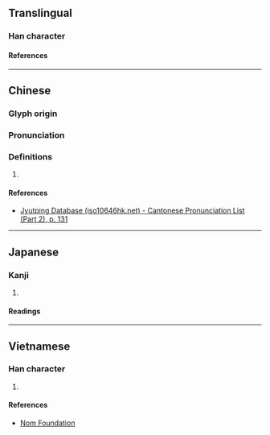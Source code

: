 {{character info}}
==Translingual==

===Han character===
{{Han char|rn=75|rad=木|as=10|sn=14|four=40967|canj=DILR|ids=⿰木唐}}

====References====
{{Han ref|kx=0544.260|dkj=15282|dj=0932.090|hdz=21268.080|uh=69B6}}

----

==Chinese==
{{zh-forms}}

===Glyph origin===
{{Han etym}}

===Pronunciation===
{{zh-pron
|m=táng
|c=tong4
|h=pfs=
|md=
|mn=
|w=
|mc=y
|oc=y
|cat=
}}

===Definitions===
{{zh-hanzi}}

# {{rfdef|zh}}

====References====
* [http://www.iso10646hk.net/jp/document/download.jsp Jyutping Database (iso10646hk.net) - Cantonese Pronunciation List (Part 2), p. 131]

----

==Japanese==

===Kanji===
{{ja-kanji|grade=|rs=木10}}

# {{rfdef|ja|sort=木10}}

====Readings====
{{ja-readings
|goon=どう
|kanon=とう
}}

----

==Vietnamese==

===Han character===
{{vi-readings|rs=木10|reading=đường}}

# {{rfdef|vi|sort=木10}}

====References====
* [http://nomfoundation.org/common/nom_details.php?codepoint=69b6 Nom Foundation]